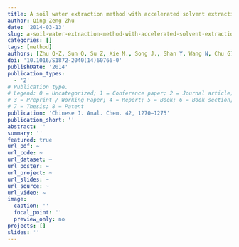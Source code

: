 ```yaml
---
title: A soil water extraction method with accelerated solvent extraction technique for stable isotope analysis
author: Qing-Zeng Zhu
date: '2014-03-13'
slug: a-soil-water-extraction-method-with-accelerated-solvent-extraction-technique-for-stable-isotope-analysis-chinese-journal-of-analytical-chemistry
categories: []
tags: [method]
authors: [Zhu Q-Z, Sun Q, Su Z, Xie M., Song J., Shan Y, Wang N, Chu G]
doi: '10.1016/S1872-2040(14)60766-0'
publishDate: '2014'
publication_types:
  - '2'
# Publication type.
# Legend: 0 = Uncategorized; 1 = Conference paper; 2 = Journal article;
# 3 = Preprint / Working Paper; 4 = Report; 5 = Book; 6 = Book section;
# 7 = Thesis; 8 = Patent
publication: 'Chinese J. Anal. Chem. 42, 1270–1275'
publication_short: ''
abstract: ''
summary: ''
featured: true
url_pdf: ~
url_code: ~
url_dataset: ~
url_poster: ~
url_project: ~
url_slides: ~
url_source: ~
url_video: ~
image:
  caption: ''
  focal_point: ''
  preview_only: no
projects: []
slides: ''
---
```

